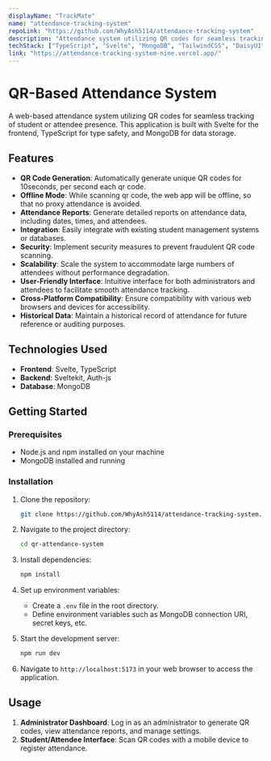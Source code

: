 ```yaml
---
displayName: "TrackMate"
name: "attendance-tracking-system"
repoLink: "https://github.com/WhyAsh5114/attendance-tracking-system"
description: "Attendance system utilizing QR codes for seamless tracking of student or attendee presence."
techStack: ["TypeScript", "Svelte", "MongoDB", "TailwindCSS", "DaisyUI"]
link: "https://attendance-tracking-system-nine.vercel.app/"
---
```


# QR-Based Attendance System

A web-based attendance system utilizing QR codes for seamless tracking of student or attendee presence. This application is built with Svelte for the frontend, TypeScript for type safety, and MongoDB for data storage.

## Features

- **QR Code Generation**: Automatically generate unique QR codes for 10seconds, per second each qr code.
- **Offline Mode**: While scanning qr code, the web app will be offline, so that no proxy attendance is avoided.
- **Attendance Reports**: Generate detailed reports on attendance data, including dates, times, and attendees.
- **Integration**: Easily integrate with existing student management systems or databases.
- **Security**: Implement security measures to prevent fraudulent QR code scanning.
- **Scalability**: Scale the system to accommodate large numbers of attendees without performance degradation.
- **User-Friendly Interface**: Intuitive interface for both administrators and attendees to facilitate smooth attendance tracking.
- **Cross-Platform Compatibility**: Ensure compatibility with various web browsers and devices for accessibility.
- **Historical Data**: Maintain a historical record of attendance for future reference or auditing purposes.

## Technologies Used

- **Frontend**: Svelte, TypeScript
- **Backend**: Sveltekit, Auth-js
- **Database**: MongoDB

## Getting Started

### Prerequisites

- Node.js and npm installed on your machine
- MongoDB installed and running

### Installation

1. Clone the repository:

   ```bash
   git clone https://github.com/WhyAsh5114/attendance-tracking-system.git
   ```

2. Navigate to the project directory:

   ```bash
   cd qr-attendance-system
   ```

3. Install dependencies:

   ```bash
   npm install
   ```

4. Set up environment variables:

   - Create a `.env` file in the root directory.
   - Define environment variables such as MongoDB connection URI, secret keys, etc.

5. Start the development server:

   ```bash
   npm run dev
   ```

6. Navigate to `http://localhost:5173` in your web browser to access the application.

## Usage

1. **Administrator Dashboard**: Log in as an administrator to generate QR codes, view attendance reports, and manage settings.
2. **Student/Attendee Interface**: Scan QR codes with a mobile device to register attendance.
